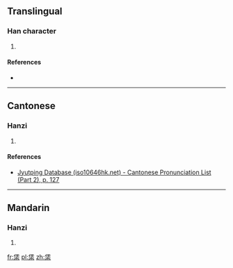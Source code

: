 ==Translingual==

===Han character===
{{Han char|rn=75|rad=木|as=06|sn=10|four=22904|canj=OGD,XOGD|ids=⿱[[任]][[木]]}}

# {{defn|Han|sort=木06}}

====References====
* {{Han ref|kx=0522.240|dkj=14711|dj=0910.250|hdz=21201.040|uh=6820|ud=26656|bh=D1F4|bd=53748}}

----

==Cantonese==

===Hanzi===
{{yue-hanzi|jyut=[[jam6]]|y=yam6}}

# {{defn|lang=yue|sort=木06}}

====References====
*[http://www.iso10646hk.net/jp/document/download.jsp Jyutping Database (iso10646hk.net) - Cantonese Pronunciation List (Part 2), p. 127]

----

==Mandarin==

===Hanzi===
{{cmn-hanzi|pin=[[rěn]] ([[ren3]])|wg=jen<sup>3</sup>}}

# {{defn|lang=cmn|sort=木06}}

[[fr:栠]]
[[pl:栠]]
[[zh:栠]]